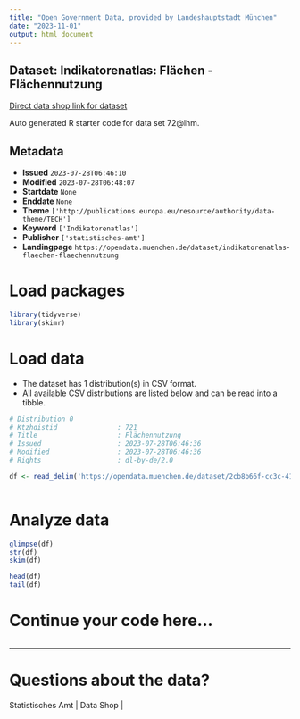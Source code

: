 ```yaml
---
title: "Open Government Data, provided by Landeshauptstadt München"
date: "2023-11-01"
output: html_document
---
```


## Dataset: Indikatorenatlas: Flächen - Flächennutzung

[Direct data shop link for dataset](https://opendata.muenchen.de/dataset/indikatorenatlas-flaechen-flaechennutzung)

Auto generated R starter code for data set 72@lhm.

## Metadata

- **Issued** `2023-07-28T06:46:10`
- **Modified** `2023-07-28T06:48:07`
- **Startdate** `None`
- **Enddate** `None`
- **Theme** `['http://publications.europa.eu/resource/authority/data-theme/TECH']`
- **Keyword** `['Indikatorenatlas']`
- **Publisher** `['statistisches-amt']`
- **Landingpage** `https://opendata.muenchen.de/dataset/indikatorenatlas-flaechen-flaechennutzung`


# Load packages

```r

library(tidyverse)
library(skimr)

```

# Load data

-   The dataset has 1 distribution(s) in CSV format.
-   All available CSV distributions are listed below and can be read into a tibble.

```r

# Distribution 0
# Ktzhdistid               : 721
# Title                    : Flächennutzung
# Issued                   : 2023-07-28T06:46:36
# Modified                 : 2023-07-28T06:46:36
# Rights                   : dl-by-de/2.0

df <- read_delim('https://opendata.muenchen.de/dataset/2cb8b66f-cc3c-41fa-b15a-5ace4bd997a2/resource/fe73098e-7d65-4b25-9b76-b9c8e99e332d/download/indikat_flaechen_flaechennutzung_240723.csv')



```

# Analyze data

```r

glimpse(df)
str(df)
skim(df)

head(df)
tail(df)

```

# Continue your code here...

```r

```

------------------------------------------------------------------------

# Questions about the data?

Statistisches Amt | Data Shop | 
